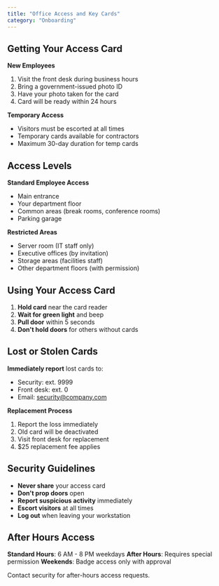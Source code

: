 ```yaml
---
title: "Office Access and Key Cards"
category: "Onboarding"
---
```


## Getting Your Access Card

**New Employees**
1. Visit the front desk during business hours
2. Bring a government-issued photo ID
3. Have your photo taken for the card
4. Card will be ready within 24 hours

**Temporary Access**
- Visitors must be escorted at all times
- Temporary cards available for contractors
- Maximum 30-day duration for temp cards

## Access Levels

**Standard Employee Access**
- Main entrance
- Your department floor
- Common areas (break rooms, conference rooms)
- Parking garage

**Restricted Areas**
- Server room (IT staff only)
- Executive offices (by invitation)
- Storage areas (facilities staff)
- Other department floors (with permission)

## Using Your Access Card

1. **Hold card** near the card reader
2. **Wait for green light** and beep
3. **Pull door** within 5 seconds
4. **Don't hold doors** for others without cards

## Lost or Stolen Cards

**Immediately report** lost cards to:
- Security: ext. 9999
- Front desk: ext. 0
- Email: security@company.com

**Replacement Process**
1. Report the loss immediately
2. Old card will be deactivated
3. Visit front desk for replacement
4. $25 replacement fee applies

## Security Guidelines

- **Never share** your access card
- **Don't prop doors** open
- **Report suspicious activity** immediately
- **Escort visitors** at all times
- **Log out** when leaving your workstation

## After Hours Access

**Standard Hours**: 6 AM - 8 PM weekdays
**After Hours**: Requires special permission
**Weekends**: Badge access only with approval

Contact security for after-hours access requests.